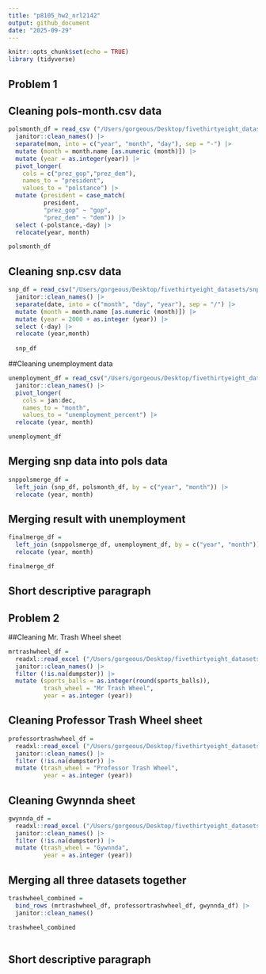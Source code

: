 ```yaml
---
title: "p8105_hw2_nrl2142"
output: github_document
date: "2025-09-29"
---
```


```r
knitr::opts_chunk$set(echo = TRUE)
library (tidyverse)
```
## Problem 1

## Cleaning pols-month.csv data 
```r
polsmonth_df = read_csv ("/Users/gorgeous/Desktop/fivethirtyeight_datasets/pols-month.csv") |>
  janitor::clean_names() |>
  separate(mon, into = c("year", "month", "day"), sep = "-") |>
  mutate (month = month.name [as.numeric (month)]) |>
  mutate (year = as.integer(year)) |>
  pivot_longer(
    cols = c("prez_gop","prez_dem"),
    names_to = "president",
    values_to = "polstance") |>
  mutate (president = case_match(
          president,
          "prez_gop" ~ "gop",
          "prez_dem" ~ "dem")) |>
  select (-polstance,-day) |>
  relocate(year, month)

polsmonth_df

```

## Cleaning snp.csv data
```r
snp_df = read_csv("/Users/gorgeous/Desktop/fivethirtyeight_datasets/snp.csv") |>
  janitor::clean_names() |>
  separate(date, into = c("month", "day", "year"), sep = "/") |>
  mutate (month = month.name [as.numeric (month)]) |>
  mutate (year = 2000 + as.integer (year)) |>
  select (-day) |>
  relocate (year,month)
  
  snp_df
```

##Cleaning unemployment data 
```r
unemployment_df = read_csv("/Users/gorgeous/Desktop/fivethirtyeight_datasets/unemployment.csv") |>
  janitor::clean_names() |>
  pivot_longer(
    cols = jan:dec,
    names_to = "month",
    values_to = "unemployment_percent") |>
  relocate (year, month)

unemployment_df
```

## Merging snp data into pols data
```r
snppolsmerge_df =
  left_join (snp_df, polsmonth_df, by = c("year", "month")) |>
  relocate (year, month)
```

## Merging result with unemployment
```r
finalmerge_df =
  left_join (snppolsmerge_df, unemployment_df, by = c("year", "month")) |>
  relocate (year, month)

finalmerge_df
```
## Short descriptive paragraph 

## Problem 2

##Cleaning Mr. Trash Wheel sheet 
```r
mrtrashwheel_df = 
  readxl::read_excel ("/Users/gorgeous/Desktop/fivethirtyeight_datasets/202409 Trash Wheel Collection Data.xlsx", sheet = 1, na = c("NA", ".","")) |>
  janitor::clean_names() |>
  filter (!is.na(dumpster)) |>
  mutate (sports_balls = as.integer(round(sports_balls)),
          trash_wheel = "Mr Trash Wheel",
          year = as.integer (year))
```

## Cleaning Professor Trash Wheel sheet 
```r
professortrashwheel_df = 
  readxl::read_excel ("/Users/gorgeous/Desktop/fivethirtyeight_datasets/202409 Trash Wheel Collection Data.xlsx", sheet = 2, na = c("NA", ".","")) |>
  janitor::clean_names() |>
  filter (!is.na(dumpster)) |>
  mutate (trash_wheel = "Professor Trash Wheel",
          year = as.integer (year))
```

## Cleaning Gwynnda sheet 
```r
gwynnda_df = 
  readxl::read_excel ("/Users/gorgeous/Desktop/fivethirtyeight_datasets/202409 Trash Wheel Collection Data.xlsx", sheet = 4, na = c("NA", ".","")) |>
  janitor::clean_names() |>
  filter (!is.na(dumpster)) |>
  mutate (trash_wheel = "Gywnnda",
          year = as.integer (year))
```

## Merging all three datasets together

```r
trashwheel_combined = 
  bind_rows (mrtrashwheel_df, professortrashwheel_df, gwynnda_df) |>
  janitor::clean_names()

trashwheel_combined
  
```

## Short descriptive paragraph 









